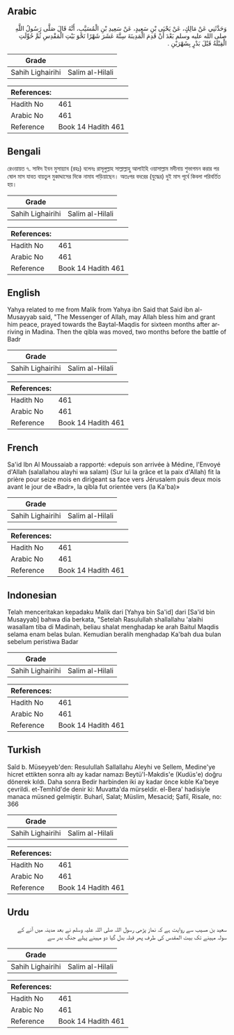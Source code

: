 ## Arabic


<div dir="rtl" lang="ar" style={{fontSize:'larger',backgroundColor:'#f8f9fa',padding:20}}>
وَحَدَّثَنِي عَنْ مَالِكٍ، عَنْ يَحْيَى بْنِ سَعِيدٍ، عَنْ سَعِيدِ بْنِ الْمُسَيَّبِ، أَنَّهُ قَالَ صَلَّى رَسُولُ اللَّهِ صلى الله عليه وسلم بَعْدَ أَنْ قَدِمَ الْمَدِينَةَ سِتَّةَ عَشَرَ شَهْرًا نَحْوَ بَيْتِ الْمَقْدِسِ ثُمَّ حُوِّلَتِ الْقِبْلَةُ قَبْلَ بَدْرٍ بِشَهْرَيْنِ ‏.‏
</div>
<div style={{backgroundColor:'#f8f9fa',padding:20, marginBottom: 10}}><table> <thead> <tr> <th>Grade</th> <th></th> </tr> </thead> <tbody> <tr><td>Sahih Lighairihi</td><td>Salim al-Hilali</td></tr></tbody></table><table> <thead> <tr> <th>References:</th> <th></th> </tr> </thead> <tbody><tr><td>Hadith No</td><td>461</td></tr><tr><td>Arabic No</td><td>461</td></tr><tr><td>Reference</td><td>Book 14 Hadith 461</td></tr></tbody></table></div>

## Bengali


<div dir="ltr" lang="bn" style={{fontSize:'larger',backgroundColor:'#f8f9fa',padding:20}}>
রেওয়ায়ত ৭. সাঈদ ইবন মুসায়্যাব (রহঃ) বলেনঃ রাসূলুল্লাহ সাল্লাল্লাহু আলাইহি ওয়াসাল্লাম মদীনায় শুভাগমন করার পর ষোল মাস যাবত বায়তুল মুকাদ্দাসের দিকে নামায পড়িয়াছেন। অতঃপর বদরের (যুদ্ধের) দুই মাস পূর্বে কিবলা পরিবর্তিত হয়।
</div>
<div style={{backgroundColor:'#f8f9fa',padding:20, marginBottom: 10}}><table> <thead> <tr> <th>Grade</th> <th></th> </tr> </thead> <tbody> <tr><td>Sahih Lighairihi</td><td>Salim al-Hilali</td></tr></tbody></table><table> <thead> <tr> <th>References:</th> <th></th> </tr> </thead> <tbody><tr><td>Hadith No</td><td>461</td></tr><tr><td>Arabic No</td><td>461</td></tr><tr><td>Reference</td><td>Book 14 Hadith 461</td></tr></tbody></table></div>

## English


<div dir="ltr" lang="en" style={{fontSize:'larger',backgroundColor:'#f8f9fa',padding:20}}>
Yahya related to me from Malik from Yahya ibn Said that Said ibn al-Musayyab said, "The Messenger of Allah, may Allah bless him and grant him peace, prayed towards the Baytal-Maqdis for sixteen months after arriving in Madina. Then the qibla was moved, two months before the battle of Badr
</div>
<div style={{backgroundColor:'#f8f9fa',padding:20, marginBottom: 10}}><table> <thead> <tr> <th>Grade</th> <th></th> </tr> </thead> <tbody> <tr><td>Sahih Lighairihi</td><td>Salim al-Hilali</td></tr></tbody></table><table> <thead> <tr> <th>References:</th> <th></th> </tr> </thead> <tbody><tr><td>Hadith No</td><td>461</td></tr><tr><td>Arabic No</td><td>461</td></tr><tr><td>Reference</td><td>Book 14 Hadith 461</td></tr></tbody></table></div>

## French


<div dir="ltr" lang="fr" style={{fontSize:'larger',backgroundColor:'#f8f9fa',padding:20}}>
Sa'id Ibn Al Moussaiab a rapporté: «depuis son arrivée à Médine, l'Envoyé d'Allah (salallahou alayhi wa salam) (Sur lui la grâce et la paix d'Allah) fit la prière pour seize mois en dirigeant sa face vers Jérusalem puis deux mois avant le jour de «Badr», la qibla fut orientée vers (la Ka'ba)»
</div>
<div style={{backgroundColor:'#f8f9fa',padding:20, marginBottom: 10}}><table> <thead> <tr> <th>Grade</th> <th></th> </tr> </thead> <tbody> <tr><td>Sahih Lighairihi</td><td>Salim al-Hilali</td></tr></tbody></table><table> <thead> <tr> <th>References:</th> <th></th> </tr> </thead> <tbody><tr><td>Hadith No</td><td>461</td></tr><tr><td>Arabic No</td><td>461</td></tr><tr><td>Reference</td><td>Book 14 Hadith 461</td></tr></tbody></table></div>

## Indonesian


<div dir="ltr" lang="id" style={{fontSize:'larger',backgroundColor:'#f8f9fa',padding:20}}>
Telah menceritakan kepadaku Malik dari [Yahya bin Sa'id] dari [Sa'id bin Musayyab] bahwa dia berkata, "Setelah Rasulullah shallallahu 'alaihi wasallam tiba di Madinah, beliau shalat menghadap ke arah Baitul Maqdis selama enam belas bulan. Kemudian beralih menghadap Ka'bah dua bulan sebelum peristiwa Badar
</div>
<div style={{backgroundColor:'#f8f9fa',padding:20, marginBottom: 10}}><table> <thead> <tr> <th>Grade</th> <th></th> </tr> </thead> <tbody> <tr><td>Sahih Lighairihi</td><td>Salim al-Hilali</td></tr></tbody></table><table> <thead> <tr> <th>References:</th> <th></th> </tr> </thead> <tbody><tr><td>Hadith No</td><td>461</td></tr><tr><td>Arabic No</td><td>461</td></tr><tr><td>Reference</td><td>Book 14 Hadith 461</td></tr></tbody></table></div>

## Turkish


<div dir="ltr" lang="tr" style={{fontSize:'larger',backgroundColor:'#f8f9fa',padding:20}}>
Saîd b. Müseyyeb'den: Resulullah Sallallahu Aleyhi ve Sellem, Medine'ye hicret ettikten sonra altı ay kadar namazı Beytü'l-Makdis'e (Kudüs'e) doğru dönerek kıldı. Daha sonra Bedir harbinden iki ay kadar ön­ce kıble Ka'beye çevrildi. et-Temhîd'de denir ki: Muvatta'da mürseldir. el-Bera' hadisiyle manaca müsned gelmiştir. Buharî, Salat; Müslim, Mesacid; Şafiî, Risale, no: 366
</div>
<div style={{backgroundColor:'#f8f9fa',padding:20, marginBottom: 10}}><table> <thead> <tr> <th>Grade</th> <th></th> </tr> </thead> <tbody> <tr><td>Sahih Lighairihi</td><td>Salim al-Hilali</td></tr></tbody></table><table> <thead> <tr> <th>References:</th> <th></th> </tr> </thead> <tbody><tr><td>Hadith No</td><td>461</td></tr><tr><td>Arabic No</td><td>461</td></tr><tr><td>Reference</td><td>Book 14 Hadith 461</td></tr></tbody></table></div>

## Urdu


<div dir="rtl" lang="ur" style={{fontSize:'larger',backgroundColor:'#f8f9fa',padding:20}}>
سعید بن مسیب سے روایت ہے کہ نماز پڑھی رسول اللہ صلی اللہ علیہ وسلم نے بعد مدینہ میں آنے کے سولہ مہینے تک بیت المقدس کی طرف پھر قبلہ بدل گیا دو مہینے پہلے جنگ بدر سے
</div>
<div style={{backgroundColor:'#f8f9fa',padding:20, marginBottom: 10}}><table> <thead> <tr> <th>Grade</th> <th></th> </tr> </thead> <tbody> <tr><td>Sahih Lighairihi</td><td>Salim al-Hilali</td></tr></tbody></table><table> <thead> <tr> <th>References:</th> <th></th> </tr> </thead> <tbody><tr><td>Hadith No</td><td>461</td></tr><tr><td>Arabic No</td><td>461</td></tr><tr><td>Reference</td><td>Book 14 Hadith 461</td></tr></tbody></table></div>